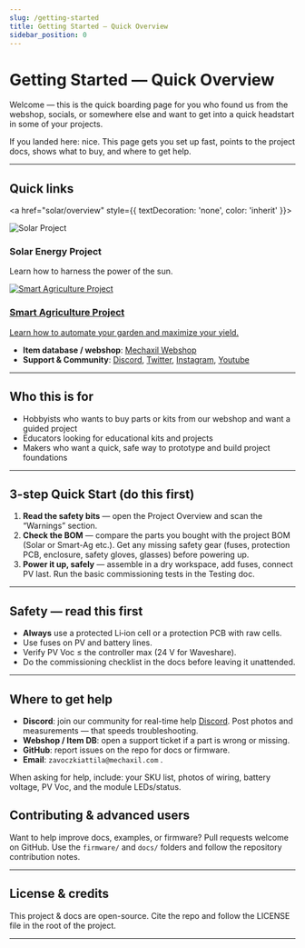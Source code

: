 ```yaml
---
slug: /getting-started
title: Getting Started — Quick Overview
sidebar_position: 0
---
```


# Getting Started — Quick Overview

Welcome — this is the quick boarding page for you who found us from the webshop, socials, or somewhere else and want to get into a quick headstart in some of your projects.

If you landed here: nice. This page gets you set up fast, points to the project docs, shows what to buy, and where to get help.

---

## Quick links

<a href="solar/overview" style={{ textDecoration: 'none', color: 'inherit' }}>
  <div style={{
    display: 'flex',
    alignItems: 'center',
    gap: '1rem',
    padding: '1rem',
    border: '1px solid #ccc',
    borderRadius: '8px',
  }}>
    <img src="/img/solar_project.png" alt="Solar Project" style={{ width: '200px', height: 'auto' }} />
    <div>
      <h3>Solar Energy Project</h3>
      <p>Learn how to harness the power of the sun.</p>
    </div>
  </div>
</a>
<div></div>
<a href="smart-ag/overview" style={{ textDecoration: 'none', color: 'inherit' }}>
  <div style={{
    display: 'flex',
    alignItems: 'center',
    gap: '1rem',
    padding: '1rem',
    border: '1px solid #ccc',
    borderRadius: '8px',
  }}>
    <img src="/img/smart_agriculture_project.png" alt="Smart Agriculture Project" style={{ width: '200px', height: 'auto' }} />
    <div>
      <h3>Smart Agriculture Project</h3>
      <p>Learn how to automate your garden and maximize your yield.</p>
    </div>
  </div>
</a>

- **Item database / webshop**: [Mechaxil Webshop](https://mechaxil.com)
- **Support & Community**: [Discord](https://discord.gg/CecTK8quUc), [Twitter](https://x.com/mechaxil), [Instagram](https://www.instagram.com/mechaxil/), [Youtube](https://www.youtube.com/@mechaxil)

---

## Who this is for
- Hobbyists who wants to buy parts or kits from our webshop and want a guided project
- Educators looking for educational kits and projects
- Makers who want a quick, safe way to prototype and build project foundations

---

## 3-step Quick Start (do this first)

1. **Read the safety bits** — open the Project Overview and scan the “Warnings” section.
2. **Check the BOM** — compare the parts you bought with the project BOM (Solar or Smart-Ag etc.). Get any missing safety gear (fuses, protection PCB, enclosure, safety gloves, glasses) before powering up.
3. **Power it up, safely** — assemble in a dry workspace, add fuses, connect PV last. Run the basic commissioning tests in the Testing doc.

---

## Safety — read this first
- **Always** use a protected Li‑ion cell or a protection PCB with raw cells.  
- Use fuses on PV and battery lines.  
- Verify PV Voc ≤ the controller max (24 V for Waveshare).  
- Do the commissioning checklist in the docs before leaving it unattended.

---

## Where to get help
- **Discord**: join our community for real-time help [Discord](https://discord.gg/CecTK8quUc). Post photos and measurements — that speeds troubleshooting.  
- **Webshop / Item DB**: open a support ticket if a part is wrong or missing.  
- **GitHub**: report issues on the repo for docs or firmware.  
- **Email**: ```zavoczkiattila@mechaxil.com``` .

When asking for help, include: your SKU list, photos of wiring, battery voltage, PV Voc, and the module LEDs/status.

## Contributing & advanced users
Want to help improve docs, examples, or firmware? Pull requests welcome on GitHub. Use the `firmware/` and `docs/` folders and follow the repository contribution notes.

---

## License & credits
This project & docs are open-source. Cite the repo and follow the LICENSE file in the root of the project.

---